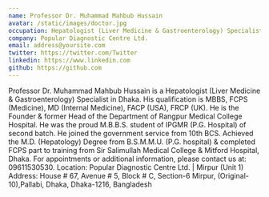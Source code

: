 ```yaml
---
name: Professor Dr. Muhammad Mahbub Hussain
avatar: /static/images/doctor.jpg
occupation: Hepatologist (Liver Medicine & Gastroenterology) Specialist
company: Popular Diagnostic Centre Ltd.
email: address@yoursite.com
twitter: https://twitter.com/Twitter
linkedin: https://www.linkedin.com
github: https://github.com
---
```


Professor Dr. Muhammad Mahbub Hussain is a Hepatologist (Liver Medicine & Gastroenterology) Specialist in Dhaka. His qualification is MBBS, FCPS (Medicine), MD (Internal Medicine), FACP (USA), FRCP (UK). He is the Founder & former Head of the Department of Rangpur Medical College Hospital. He was the proud M.B.B.S. student of IPGMR (P.G. Hospital) of second batch. He joined the government service from 10th BCS. Achieved the M.D. (Hepatology) Degree from B.S.M.M.U. (P.G. hospital) & completed FCPS part to training from Sir Salimullah Medical College & Mitford Hospital, Dhaka. For appointments or additional information, please contact us at: 09611530530. Location: Popular Diagnostic Centre Ltd. | Mirpur (Unit 1) Address: House # 67, Avenue # 5, Block # C, Section-6 Mirpur, (Original-10),Pallabi, Dhaka, Dhaka-1216, Bangladesh
